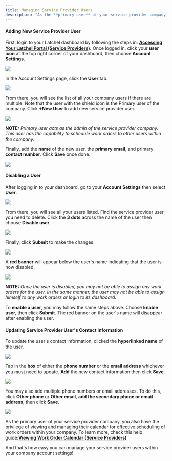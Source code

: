 ---
title: Managing Service Provider Users
description: "As the **primary user** of your service provider company, you have the capability to manage multiple users within your company account settings. This includes **adding new service provider users**, **updating their contact information**, and **disabling users** if necessary. Let's take a look on how you can properly manage your service provider users."
---

#### **Adding New Service Provider User**

First, login to your Latchel dashboard by following the steps in: **[Accessing Your Latchel Portal (Service Providers)](/s/topic/0TO5e000000h9wpGAA/Accessing-your-Latchel-portal).** Once logged in, click your **user icon** at the top right corner of your dashboard, then choose **Account Settings**.


<Frame>
  <img src="/images/rtaImage-28.jpg"/>
</Frame>


In the Account Settings page, click the **User** tab.


<Frame>
  <img src="/images/rtaImage-29.jpg"/>
</Frame>



From there, you will see the list of all your company users if there are multiple. Note that the user with the shield icon is the Primary user of the company. Click **+New User** to add new service provider user.

<Frame>
  <img src="/images/rtaImage-30.jpg"/>
</Frame>

**NOTE:** _Primary user acts as the admin of the service provider company. This user has the capability to schedule work orders to other users within the company._

Finally, add the **name** of the new user, the **primary email**, and primary **contact number**. Click **Save** once done.


<Frame>
  <img src="/images/rtaImage-31.jpg"/>
</Frame>


#### **Disabling a User**

After logging in to your dashboard, go to your **Account Settings** then select **User**.


<Frame>
  <img src="/images/rtaImage-32.jpg"/>
</Frame>


From there, you will see all your users listed. Find the service provider user you need to delete. Click the **3 dots** across the name of the user then choose **Disable user**.


<Frame>
  <img src="/images/rtaImage-33.jpg"/>
</Frame>


Finally, click **Submit** to make the changes.


<Frame>
  <img src="/images/rtaImage-34.jpg"/>
</Frame>


A **red banner** will appear below the user's name indicating that the user is now disabled. 


<Frame>
  <img src="/images/rtaImage-35.jpg"/>
</Frame>


**NOTE:** _Once the user is disabled, you may not be able to assign any work orders for the user. In the same manner, the user may not be able to assign himself to any work orders or login to its dashboard._

To **enable a user**, you may follow the same steps above. Choose **Enable user**, then click **Submit**. The red banner on the user's name will disappear after enabling the user.

#### **Updating Service Provider User's Contact Information**

To update the user's contact information, clicked the **hyperlinked name** of the user.

<Frame>
  <img src="/images/rtaImage-36.jpg"/>
</Frame>


Tap in the **box** of either the **phone number** or the **email address** whichever you must need to update. **Add** the new contact information then click **Save**.


<Frame>
  <img src="/images/rtaImage-37.jpg"/>
</Frame>


You may also add multiple phone numbers or email addresses. To do this, click **Other phone** or **Other email**, **add** **the secondary phone or email address**, then click **Save**.


<Frame>
  <img src="/images/rtaImage-38.jpg"/>
</Frame>


As the primary user of your service provider company, you also have the privilege of viewing and managing their calendar for effective scheduling of work orders within your company. To learn more, check this help guide:**[Viewing Work Order Calendar (Service Providers)](/s/topic/0TO5e000000h9wpGAA/How-Service-Providers-View-their-Work-Order-Calendar)**


And that's how easy you can manage your service provider users within your company account settings! 
